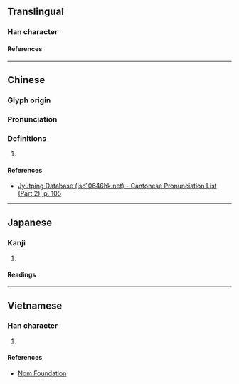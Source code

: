 {{character info}}
==Translingual==

===Han character===
{{Han char|rn=59|rad=彡|as=04|sn=7|four=|canj=YKHHH|ids=⿺文彡}}

====References====
{{Han ref|kx=0363.070|dkj=09971|dj=0682.020|hdz=20853.030|uh=5F63}}

----

==Chinese==
{{zh-forms}}

===Glyph origin===
{{Han etym}}

===Pronunciation===
{{zh-pron
|m=wén
|c=man4
|mc=y
|oc=y
|cat=
}}

===Definitions===
{{zh-hanzi}}

# {{rfdef|zh}}

====References====
* [http://www.iso10646hk.net/jp/document/download.jsp Jyutping Database (iso10646hk.net) - Cantonese Pronunciation List (Part 2), p. 105]

----

==Japanese==

===Kanji===
{{ja-kanji|grade=|rs=彡04}}

# {{rfdef|ja|sort=彡04}}

====Readings====
{{ja-readings
|goon=もん
|kanon=ぶん
|kun=あや-
}}

----

==Vietnamese==

===Han character===
{{vi-readings|rs=彡04|reading=vằn}}

# {{rfdef|vi|sort=彡04}}

====References====
* [http://nomfoundation.org/common/nom_details.php?codepoint=5f63 Nom Foundation]